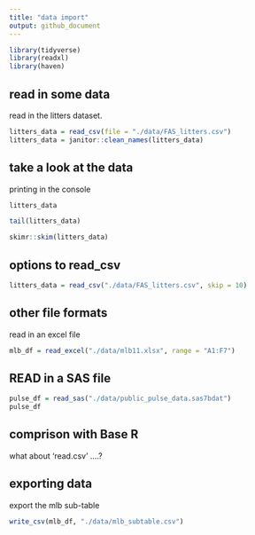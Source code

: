 ```yaml
---
title: "data import"
output: github_document
---
```


```r
library(tidyverse)
library(readxl)
library(haven)
```


## read in some data 

read in the litters dataset.

```r
litters_data = read_csv(file = "./data/FAS_litters.csv")
litters_data = janitor::clean_names(litters_data)
```

## take a look at the data 

printing in the console

```r
litters_data
```

```r
tail(litters_data)
```

```r
skimr::skim(litters_data)
```

## options to read_csv

```r
litters_data = read_csv("./data/FAS_litters.csv", skip = 10)

```

## other file formats

read in an excel file

```r
mlb_df = read_excel("./data/mlb11.xlsx", range = "A1:F7")
```


## READ in a SAS file 

```r
pulse_df = read_sas("./data/public_pulse_data.sas7bdat")
pulse_df
```


## comprison with Base R

what about 'read.csv' ....?

## exporting data

export the mlb sub-table

```r
write_csv(mlb_df, "./data/mlb_subtable.csv")
```













